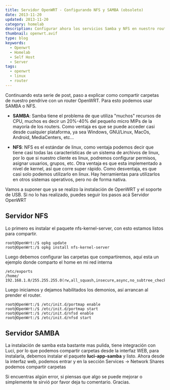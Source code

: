```yaml
---
title: Servidor OpenWRT - Configurando NFS y SAMBA (obsoleto)
date: 2013-11-20
updated: 2013-11-20
category: homelab
description: Configurar ahora los servicios Samba y NFS en nuestro router
thumbnail: openwrt.avif
type: blog
keywords:
  - Openwrt
  - Homelab
  - Self Host
  - Server
tags:
  - openwrt
  - linux
  - router
---
```


Continuando esta serie de post, paso a explicar como compartir carpetas de nuestro pendrive con un router OpenWRT. Para esto podemos usar SAMBA o NFS.

- **SAMBA**: Samba tiene el problema de que utiliza "muchos" recursos de CPU, muchos es decir un 20%-40% del pequeño micro MIPs de la mayoría de los routers. Como ventaja es que se puede acceder casi desde cualquier plataforma, ya sea Windows, GNU/Linux, MacOs, Android, MediaCenters, etc...

- **NFS**: NFS es el estándar de linux, como ventaja podemos decir que tiene casi todas las características de un sistema de archivos de linux, por lo que si nuestro cliente es linux, podremos configurar permisos, asignar usuarios, grupos, etc. Otra ventaja es que esta implementado a nivel de kernel, así que corre super rápido. Como desventaja, es que casi solo podemos utilizarlo en linux. Hay herramientas para utilizarlos en otros sistemas operativos, pero no de forma nativa.

Vamos a suponer que ya se realizo la instalación de OpenWRT y el soporte de USB. Si no lo has realizado, puedes seguir los pasos acá Servidor OpenWRT

## Servidor NFS

Lo primero es instalar el paquete nfs-kernel-server, con esto estamos listos para compartir.

```shell-session
root@OpenWrt:/$ opkg update
root@OpenWrt:/$ opkg install nfs-kernel-server
```

Luego debemos configurar las carpetas que compartiremos, aquí esta un ejemplo donde comparto el home en mi red interna

```
/etc/exports
/home/    192.168.1.0/255.255.255.0(rw,all_squash,insecure,async,no_subtree_check)
```

Luego iniciamos y dejamos habilitados los demonios, así arrancan al prender el router.

```shell-session
root@OpenWrt:/$ /etc/init.d/portmap enable
root@OpenWrt:/$ /etc/init.d/portmap start
root@OpenWrt:/$ /etc/init.d/nfsd enable
root@OpenWrt:/$ /etc/init.d/nfsd start
```

## Servidor SAMBA

La instalación de samba esta bastante mas pulida, tiene integración con Luci, por lo que podemos compartir carpetas desde la interfaz WEB, para instalarla, debemos instalar el paquete **luci-app-samba** y listo. Ahora desde la interfaz web, podemos entrar y en la sección Services -> Network Shares podemos compartir carpetas

Si encuentras algún error, si piensas que algo se puede mejorar o simplemente te sirvió por favor deja tu comentario. Gracias.
